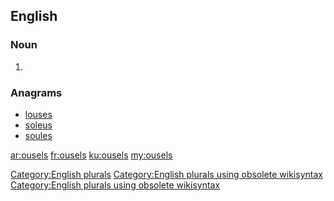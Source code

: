 ==English==

===Noun===
{{head|en}}

# {{plural of|ousel}}

===Anagrams===
* [[louses#English|louses]]
* [[soleus#English|soleus]]
* [[soules#English|soules]]

[[Category:English plurals]][[Category:English plurals using obsolete wikisyntax]][[Category:English plurals using obsolete wikisyntax]]

[[ar:ousels]]
[[fr:ousels]]
[[ku:ousels]]
[[my:ousels]]